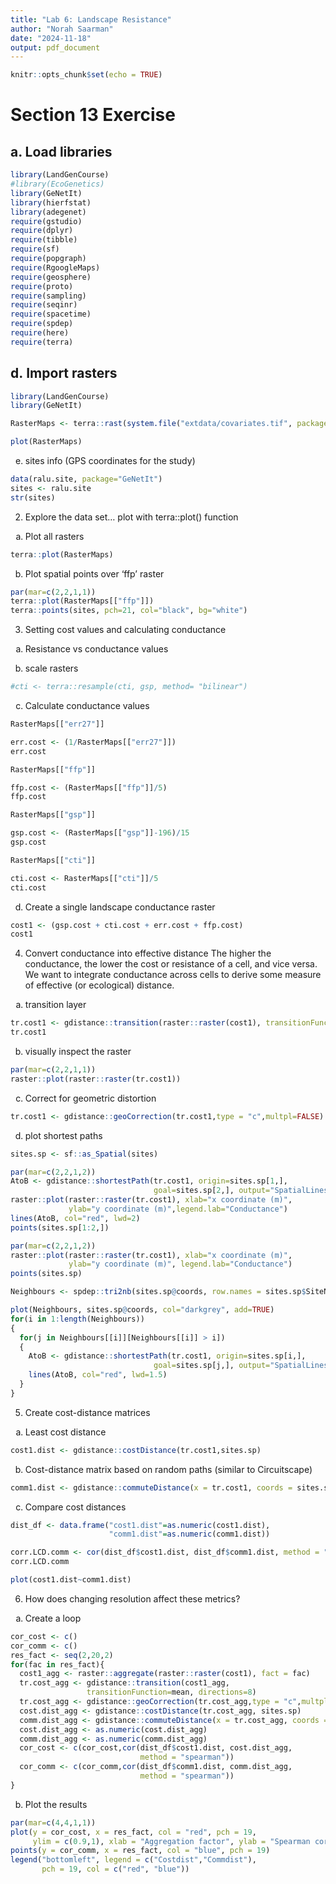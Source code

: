 ```yaml
---
title: "Lab 6: Landscape Resistance"
author: "Norah Saarman"
date: "2024-11-18"
output: pdf_document
---
```


```r
knitr::opts_chunk$set(echo = TRUE)
```
# Section 13 Exercise

## a. Load libraries
```r
library(LandGenCourse)
#library(EcoGenetics)
library(GeNetIt)
library(hierfstat)
library(adegenet)
require(gstudio)       
require(dplyr)
require(tibble) 
require(sf)
require(popgraph)
require(RgoogleMaps)
require(geosphere)
require(proto)
require(sampling)
require(seqinr)
require(spacetime)
require(spdep)
require(here)
require(terra)
```

## d. Import rasters

```r
library(LandGenCourse)
library(GeNetIt)

RasterMaps <- terra::rast(system.file("extdata/covariates.tif", package="GeNetIt"))

plot(RasterMaps)
```
e. sites info (GPS coordinates for the study)
```r
data(ralu.site, package="GeNetIt")
sites <- ralu.site
str(sites)
```

2. Explore the data set... plot with terra::plot() function

a. Plot all rasters
```r
terra::plot(RasterMaps)
```

b. Plot spatial points over 'ffp' raster

```r
par(mar=c(2,2,1,1))
terra::plot(RasterMaps[["ffp"]])
terra::points(sites, pch=21, col="black", bg="white")
```
3. Setting cost values and calculating conductance

a. Resistance vs conductance values

b. scale rasters
```r
#cti <- terra::resample(cti, gsp, method= "bilinear")
```

c. Calculate conductance values
```r
RasterMaps[["err27"]]
```

```r
err.cost <- (1/RasterMaps[["err27"]])
err.cost
```
```r
RasterMaps[["ffp"]]
```

```r
ffp.cost <- (RasterMaps[["ffp"]]/5)
ffp.cost
```

```r
RasterMaps[["gsp"]]
```

```r
gsp.cost <- (RasterMaps[["gsp"]]-196)/15
gsp.cost
```

```r
RasterMaps[["cti"]]
```

```r
cti.cost <- RasterMaps[["cti"]]/5
cti.cost
```

d. Create a single landscape conductance raster

```r
cost1 <- (gsp.cost + cti.cost + err.cost + ffp.cost)
cost1
```
4. Convert conductance into effective distance
The higher the conductance, the lower the cost or resistance of a cell, and vice versa. We want to integrate conductance across cells to derive some measure of effective (or ecological) distance.

a. transition layer
```r
tr.cost1 <- gdistance::transition(raster::raster(cost1), transitionFunction=mean, directions=8) 
tr.cost1
```
b. visually inspect the raster

```r
par(mar=c(2,2,1,1))
raster::plot(raster::raster(tr.cost1))
```

c. Correct for geometric distortion

```r
tr.cost1 <- gdistance::geoCorrection(tr.cost1,type = "c",multpl=FALSE)
```

d. plot shortest paths
```r
sites.sp <- sf::as_Spatial(sites)

par(mar=c(2,2,1,2))
AtoB <- gdistance::shortestPath(tr.cost1, origin=sites.sp[1,], 
                                goal=sites.sp[2,], output="SpatialLines")
raster::plot(raster::raster(tr.cost1), xlab="x coordinate (m)", 
             ylab="y coordinate (m)",legend.lab="Conductance")
lines(AtoB, col="red", lwd=2)
points(sites.sp[1:2,])

par(mar=c(2,2,1,2))
raster::plot(raster::raster(tr.cost1), xlab="x coordinate (m)", 
             ylab="y coordinate (m)", legend.lab="Conductance")
points(sites.sp)

Neighbours <- spdep::tri2nb(sites.sp@coords, row.names = sites.sp$SiteName)

plot(Neighbours, sites.sp@coords, col="darkgrey", add=TRUE)
for(i in 1:length(Neighbours))
{
  for(j in Neighbours[[i]][Neighbours[[i]] > i])
  {
    AtoB <- gdistance::shortestPath(tr.cost1, origin=sites.sp[i,], 
                                goal=sites.sp[j,], output="SpatialLines")
    lines(AtoB, col="red", lwd=1.5)
  }
}
```
5. Create cost-distance matrices
a. Least cost distance

```r
cost1.dist <- gdistance::costDistance(tr.cost1,sites.sp)
```
b. Cost-distance matrix based on random paths (similar to Circuitscape)
```r
comm1.dist <- gdistance::commuteDistance(x = tr.cost1, coords = sites.sp)
```

c. Compare cost distances
```r
dist_df <- data.frame("cost1.dist"=as.numeric(cost1.dist),
                      "comm1.dist"=as.numeric(comm1.dist))

corr.LCD.comm <- cor(dist_df$cost1.dist, dist_df$comm1.dist, method = "spearman")
corr.LCD.comm

plot(cost1.dist~comm1.dist)
```
6. How does changing resolution affect these metrics?

a. Create a loop

```r
cor_cost <- c()
cor_comm <- c()
res_fact <- seq(2,20,2)
for(fac in res_fact){
  cost1_agg <- raster::aggregate(raster::raster(cost1), fact = fac)
  tr.cost_agg <- gdistance::transition(cost1_agg, 
                 transitionFunction=mean, directions=8)
  tr.cost_agg <- gdistance::geoCorrection(tr.cost_agg,type = "c",multpl=FALSE)
  cost.dist_agg <- gdistance::costDistance(tr.cost_agg, sites.sp)
  comm.dist_agg <- gdistance::commuteDistance(x = tr.cost_agg, coords = sites.sp)
  cost.dist_agg <- as.numeric(cost.dist_agg)
  comm.dist_agg <- as.numeric(comm.dist_agg)
  cor_cost <- c(cor_cost,cor(dist_df$cost1.dist, cost.dist_agg, 
                             method = "spearman"))
  cor_comm <- c(cor_comm,cor(dist_df$comm1.dist, comm.dist_agg, 
                             method = "spearman"))
}
```

b. Plot the results
```r
par(mar=c(4,4,1,1))
plot(y = cor_cost, x = res_fact, col = "red", pch = 19, 
     ylim = c(0.9,1), xlab = "Aggregation factor", ylab = "Spearman correlation")
points(y = cor_comm, x = res_fact, col = "blue", pch = 19)
legend("bottomleft", legend = c("Costdist","Commdist"), 
       pch = 19, col = c("red", "blue"))
```

